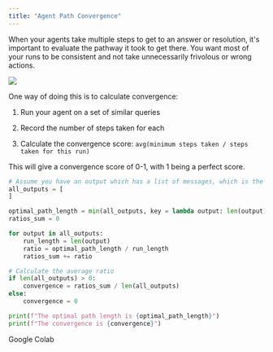 ```yaml
---
title: "Agent Path Convergence"
---
```


When your agents take multiple steps to get to an answer or resolution, it's important to evaluate the pathway it took to get there. You want most of your runs to be consistent and not take unnecessarily frivolous or wrong actions.

<Frame caption="">
  <img src="/images/1cbc2bab-image.jpeg" />
</Frame>

One way of doing this is to calculate convergence:

1. Run your agent on a set of similar queries

2. Record the number of steps taken for each

3. Calculate the convergence score: `avg(minimum steps taken / steps taken for this run)`

This will give a convergence score of 0-1, with 1 being a perfect score.

```python
# Assume you have an output which has a list of messages, which is the path taken
all_outputs = [
]

optimal_path_length = min(all_outputs, key = lambda output: len(output))
ratios_sum = 0

for output in all_outputs:
    run_length = len(output)
    ratio = optimal_path_length / run_length
    ratios_sum += ratio

# Calculate the average ratio
if len(all_outputs) > 0:
    convergence = ratios_sum / len(all_outputs)
else:
    convergence = 0

print(f"The optimal path length is {optimal_path_length}")
print(f"The convergence is {convergence}")
```

<Card horizontal icon="/images/gc.ico" href="https://colab.research.google.com/github/Arize-ai/phoenix/blob/main/tutorials/evals/evaluate_agent.ipynb" >
    Google Colab
</Card>